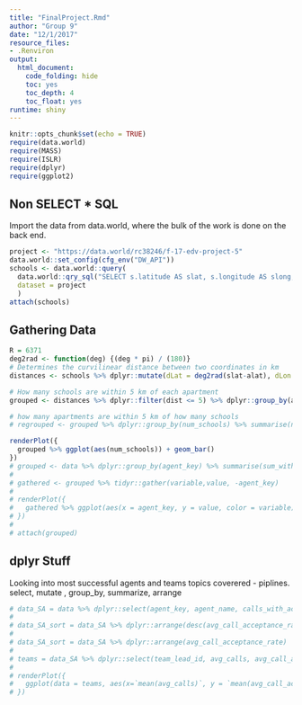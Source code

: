 ```yaml
---
title: "FinalProject.Rmd"
author: "Group 9"
date: "12/1/2017"
resource_files:
- .Renviron
output:
  html_document:
    code_folding: hide
    toc: yes
    toc_depth: 4
    toc_float: yes
runtime: shiny
---
```


```r
knitr::opts_chunk$set(echo = TRUE)
require(data.world)
require(MASS)
require(ISLR)
require(dplyr)
require(ggplot2)
```

## Non SELECT * SQL

Import the data from data.world, where the bulk of the work is done on the back end.

```r
project <- "https://data.world/rc38246/f-17-edv-project-5"
data.world::set_config(cfg_env("DW_API"))
schools <- data.world::query(
  data.world::qry_sql("SELECT s.latitude AS slat, s.longitude AS slong, school_name, a.latitude AS alat, a.longitude AS along, apartment_name FROM schools AS s cross join apartments AS a WHERE s.grades = 'Elementary' and school_type = 'public'"),
  dataset = project
  )
attach(schools)
```

## Gathering Data

```r
R = 6371
deg2rad <- function(deg) {(deg * pi) / (180)}
# Determines the curvilinear distance between two coordinates in km
distances <- schools %>% dplyr::mutate(dLat = deg2rad(slat-alat), dLon = deg2rad(slong-along), a = sin(dLat/2)*sin(dLat/2)+cos(deg2rad(slat))*cos(deg2rad(alat))*sin(dLon/2)*sin(dLon/2), c = 2*atan2(sqrt(a), sqrt(1-a)), dist = R*c) %>% dplyr::select(school_name,apartment_name,dist)

# How many schools are within 5 km of each apartment
grouped <- distances %>% dplyr::filter(dist <= 5) %>% dplyr::group_by(apartment_name) %>% dplyr::summarise(num_schools = n())

# how many apartments are within 5 km of how many schools
# regrouped <- grouped %>% dplyr::group_by(num_schools) %>% summarise(num_apartments = n())

renderPlot({
  grouped %>% ggplot(aes(num_schools)) + geom_bar()
})
# grouped <- data %>% dplyr::group_by(agent_key) %>% summarise(sum_with_offer = sum(calls_with_offer), sum_with_accept = sum(calls_with_accept), sum_offer_applied = sum(calls_offer_applied)) 
# 
# gathered <- grouped %>% tidyr::gather(variable,value, -agent_key)
# 
# renderPlot({
#   gathered %>% ggplot(aes(x = agent_key, y = value, color = variable)) + geom_smooth(se = FALSE)
# })
# 
# attach(grouped)
```

## dplyr Stuff

Looking into most successful agents and teams
topics coverered - piplines. select, mutate , group_by, summarize, arrange
```r
# data_SA = data %>% dplyr::select(agent_key, agent_name, calls_with_accept, calls, team_lead_id) %>% dplyr::mutate(call_acceptance_rate = calls_with_accept / calls) %>% dplyr::group_by(agent_key, agent_name,team_lead_id) %>% dplyr::summarize(avg_calls_with_a = mean(calls_with_accept), avg_calls = mean(calls), avg_call_acceptance_rate = mean(call_acceptance_rate))
# 
# data_SA_sort = data_SA %>% dplyr::arrange(desc(avg_call_acceptance_rate))
# 
# data_SA_sort = data_SA %>% dplyr::arrange(avg_call_acceptance_rate)
# 
# teams = data_SA %>% dplyr::select(team_lead_id, avg_calls, avg_call_acceptance_rate) %>% dplyr::group_by(team_lead_id) %>% dplyr::summarize(mean(avg_calls), mean(avg_call_acceptance_rate))
# 
# renderPlot({
#   ggplot(data = teams, aes(x=`mean(avg_calls)`, y = `mean(avg_call_acceptance_rate)`)) + geom_line()
# })

```